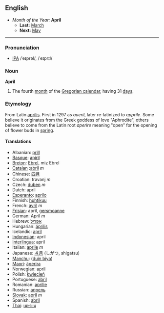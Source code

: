 ==English==
*''Month of the Year:'' '''April'''
**'''Last:''' [[March]]
**'''Next:''' [[May]]
----

===Pronunciation===
*[[w:IPA|IPA]] /ˈeɪprəl/, /ˈeɪprɪl/

===Noun===
'''April'''
#The fourth [[month]] of the [[Gregorian calendar]], having 31 [[day]]s.

===Etymology===
From Latin [[aprilis]]. First in 1297 as ''aueril'', later re-latinized to ''apprile''. Some believe it originates from the Greek goddess of love "Aphrodite", others believe to come from the Latin root ''aperire'' meaning "open" for the opening of flower buds in [[spring]]. 

====Translations====
*Albanian: [[prill]]
*[[Basque]]: [[apiril]]
*[[Breton]]: [[Ebrel]], miz Ebrel
*[[Catalan]] :[[abril]] ''m''
*Chinese: [[四月]]
*Croatian: travanj  ''m''
*Czech: [[duben]] ''m''
*Dutch: april
*[[Esperanto]]: [[aprilo]]
*Finnish: [[huhtikuu]]
*French: [[avril]] ''m''
*[[Frisian]]: april, [[gersmoanne]]
*German: April ''m''
*Hebrew: [[אפריל]]
*Hungarian: [[április]]
*Icelandic: [[apríl]]
*[[Indonesian]]: april
*[[Interlingua]]: april
*Italian: [[aprile]] ''m''
*Japanese: [[４月]] (しがつ, shigatsu)
*[[Manchu]]: ([[duin biya]])
*[[Maori]]: [[äperira]]
*Norwegian: april
*Polish: [[kwiecień]]
*Portuguese: [[abril]]
*Romanian: [[aprilie]]
*Russian: [[апрель]]
*[[Slovak]]: [[apríl]] ''m''
*Spanish: [[abril]]
*[[Thai]]: [[เมษายน]]